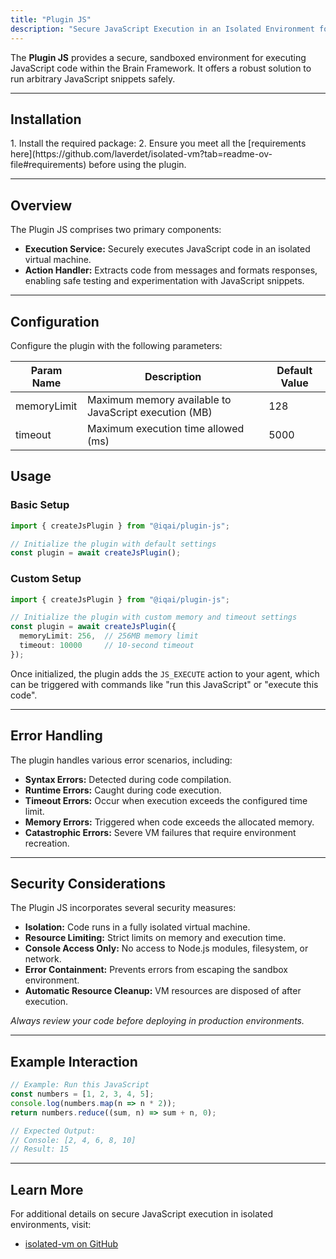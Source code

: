 ```yaml
---
title: "Plugin JS"
description: "Secure JavaScript Execution in an Isolated Environment for the Brain Framework."
---
```



The **Plugin JS** provides a secure, sandboxed environment for executing JavaScript code within the Brain Framework. It offers a robust solution to run arbitrary JavaScript snippets safely.

---

## Installation
  <Steps>
  1. Install the required package:
     <PackageManagers pkg="@iqai/plugin-js" />
  2. Ensure you meet all the [requirements here](https://github.com/laverdet/isolated-vm?tab=readme-ov-file#requirements) before using the plugin.
  </Steps>

---
## Overview

The Plugin JS comprises two primary components:

- **Execution Service:** Securely executes JavaScript code in an isolated virtual machine.
- **Action Handler:** Extracts code from messages and formats responses, enabling safe testing and experimentation with JavaScript snippets.

---

## Configuration

Configure the plugin with the following parameters:

| Param Name   | Description                                             | Default Value |
| ------------ | ------------------------------------------------------- | ------------- |
| memoryLimit  | Maximum memory available to JavaScript execution (MB) | 128           |
| timeout      | Maximum execution time allowed (ms)                   | 5000          |

## Usage

### Basic Setup

```typescript
import { createJsPlugin } from "@iqai/plugin-js";

// Initialize the plugin with default settings
const plugin = await createJsPlugin();
```

### Custom Setup

```typescript
import { createJsPlugin } from "@iqai/plugin-js";

// Initialize the plugin with custom memory and timeout settings
const plugin = await createJsPlugin({
  memoryLimit: 256,  // 256MB memory limit
  timeout: 10000     // 10-second timeout
});
```

Once initialized, the plugin adds the `JS_EXECUTE` action to your agent, which can be triggered with commands like "run this JavaScript" or "execute this code".

---

## Error Handling

The plugin handles various error scenarios, including:

- **Syntax Errors:** Detected during code compilation.
- **Runtime Errors:** Caught during code execution.
- **Timeout Errors:** Occur when execution exceeds the configured time limit.
- **Memory Errors:** Triggered when code exceeds the allocated memory.
- **Catastrophic Errors:** Severe VM failures that require environment recreation.

---

## Security Considerations

The Plugin JS incorporates several security measures:

- **Isolation:** Code runs in a fully isolated virtual machine.
- **Resource Limiting:** Strict limits on memory and execution time.
- **Console Access Only:** No access to Node.js modules, filesystem, or network.
- **Error Containment:** Prevents errors from escaping the sandbox environment.
- **Automatic Resource Cleanup:** VM resources are disposed of after execution.

*Always review your code before deploying in production environments.*

---

## Example Interaction

```javascript
// Example: Run this JavaScript
const numbers = [1, 2, 3, 4, 5];
console.log(numbers.map(n => n * 2));
return numbers.reduce((sum, n) => sum + n, 0);

// Expected Output:
// Console: [2, 4, 6, 8, 10]
// Result: 15
```

---

## Learn More

For additional details on secure JavaScript execution in isolated environments, visit:

- [isolated-vm on GitHub](https://github.com/laverdet/isolated-vm)